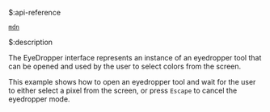 $:api-reference

[`mdn`](https://developer.mozilla.org/en-US/docs/Web/API/EyeDropper_API)


$:description

The EyeDropper interface represents an instance of an eyedropper tool that can be opened and used by the user to select colors from the screen.

This example shows how to open an eyedropper tool and wait for the user to either select a pixel from the screen, or press `Escape` to cancel the eyedropper mode.
